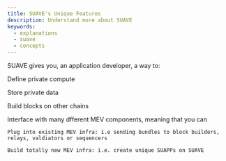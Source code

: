 ```yaml
---
title: SUAVE's Unique Features
description: Understand more about SUAVE
keywords:
  - explanations
  - suave
  - concepts
---
```



SUAVE gives you, an application developer, a way to: 

<List>

Define private compute

Store private data

Build blocks on other chains

<div>

Interface with many dfferent MEV components, meaning that you can

  <List>
    
    Plug into existing MEV infra: i.e sending bundles to block builders, relays, valdiators or sequencers
    
    Build totally new MEV infra: i.e. create unique SUAPPs on SUAVE

  </List>

</div>

</List>